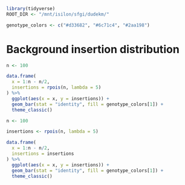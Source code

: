 ```r
library(tidyverse)
ROOT_DIR <- "/mnt/isilon/sfgi/dudekm/"
```

```r
genotype_colors <- c("#d33682", "#6c71c4", "#2aa198")
```

# Background insertion distribution
```r
n <- 100

data.frame(
  x = 1:n - n/2,
  insertions = rpois(n, lambda = 5)
) %>%
  ggplot(aes(x = x, y = insertions)) +
  geom_bar(stat = "identity", fill = genotype_colors[1]) +
  theme_classic()
```

```r
n <- 100

insertions <- rpois(n, lambda = 5)

data.frame(
  x = 1:n - n/2,
  insertions = insertions
) %>%
  ggplot(aes(x = x, y = insertions)) +
  geom_bar(stat = "identity", fill = genotype_colors[1]) +
  theme_classic()
```

